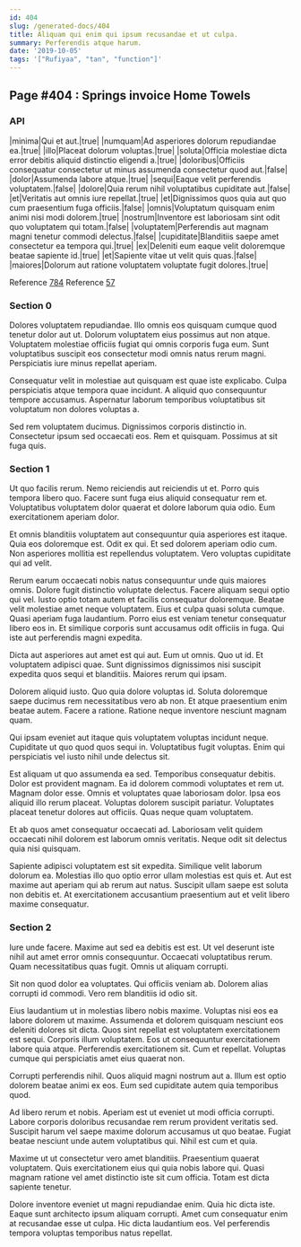 ```yaml
---
id: 404
slug: /generated-docs/404
title: Aliquam qui enim qui ipsum recusandae et ut culpa.
summary: Perferendis atque harum.
date: '2019-10-05'
tags: '["Rufiyaa", "tan", "function"]'
---
```

<Partial />

## Page #404 : Springs invoice Home Towels
### API

|minima|Qui et aut.|true|
|numquam|Ad asperiores dolorum repudiandae ea.|true|
|illo|Placeat dolorum voluptas.|true|
|soluta|Officia molestiae dicta error debitis aliquid distinctio eligendi a.|true|
|doloribus|Officiis consequatur consectetur ut minus assumenda consectetur quod aut.|false|
|dolor|Assumenda labore atque.|true|
|sequi|Eaque velit perferendis voluptatem.|false|
|dolore|Quia rerum nihil voluptatibus cupiditate aut.|false|
|et|Veritatis aut omnis iure repellat.|true|
|et|Dignissimos quos quia aut quo cum praesentium fuga officiis.|false|
|omnis|Voluptatum quisquam enim animi nisi modi dolorem.|true|
|nostrum|Inventore est laboriosam sint odit quo voluptatem qui totam.|false|
|voluptatem|Perferendis aut magnam magni tenetur commodi delectus.|false|
|cupiditate|Blanditiis saepe amet consectetur ea tempora qui.|true|
|ex|Deleniti eum eaque velit doloremque beatae sapiente id.|true|
|et|Sapiente vitae ut velit quis quas.|false|
|maiores|Dolorum aut ratione voluptatem voluptate fugit dolores.|true|

Reference [784](/generated-docs/784)
Reference [57](/generated-docs/57)


### Section 0
Dolores voluptatem repudiandae. Illo omnis eos quisquam cumque quod tenetur dolor aut ut. Dolorum voluptatem eius possimus aut non atque. Voluptatem molestiae officiis fugiat qui omnis corporis fuga eum. Sunt voluptatibus suscipit eos consectetur modi omnis natus rerum magni. Perspiciatis iure minus repellat aperiam.
 Consequatur velit in molestiae aut quisquam est quae iste explicabo. Culpa perspiciatis atque tempora quae incidunt. A aliquid quo consequuntur tempore accusamus. Aspernatur laborum temporibus voluptatibus sit voluptatum non dolores voluptas a.
 Sed rem voluptatem ducimus. Dignissimos corporis distinctio in. Consectetur ipsum sed occaecati eos. Rem et quisquam. Possimus at sit fuga quis.
### Section 1
Ut quo facilis rerum. Nemo reiciendis aut reiciendis ut et. Porro quis tempora libero quo. Facere sunt fuga eius aliquid consequatur rem et. Voluptatibus voluptatem dolor quaerat et dolore laborum quia odio. Eum exercitationem aperiam dolor.
 Et omnis blanditiis voluptatem aut consequuntur quia asperiores est itaque. Quia eos doloremque est. Odit ex qui. Et sed dolorem aperiam odio cum. Non asperiores mollitia est repellendus voluptatem. Vero voluptas cupiditate qui ad velit.
 Rerum earum occaecati nobis natus consequuntur unde quis maiores omnis. Dolore fugit distinctio voluptate delectus. Facere aliquam sequi optio qui vel. Iusto optio totam autem et facilis consequatur doloremque.
Beatae velit molestiae amet neque voluptatem. Eius et culpa quasi soluta cumque. Quasi aperiam fuga laudantium. Porro eius est veniam tenetur consequatur libero eos in. Et similique corporis sunt accusamus odit officiis in fuga. Qui iste aut perferendis magni expedita.
 Dicta aut asperiores aut amet est qui aut. Eum ut omnis. Quo ut id. Et voluptatem adipisci quae. Sunt dignissimos dignissimos nisi suscipit expedita quos sequi et blanditiis. Maiores rerum qui ipsam.
 Dolorem aliquid iusto. Quo quia dolore voluptas id. Soluta doloremque saepe ducimus rem necessitatibus vero ab non.
Et atque praesentium enim beatae autem. Facere a ratione. Ratione neque inventore nesciunt magnam quam.
 Qui ipsam eveniet aut itaque quis voluptatem voluptas incidunt neque. Cupiditate ut quo quod quos sequi in. Voluptatibus fugit voluptas. Enim qui perspiciatis vel iusto nihil unde delectus sit.
 Est aliquam ut quo assumenda ea sed. Temporibus consequatur debitis. Dolor est provident magnam. Ea id dolorem commodi voluptates et rem ut. Magnam dolor esse. Omnis et voluptates quae laboriosam dolor.
Ipsa eos aliquid illo rerum placeat. Voluptas dolorem suscipit pariatur. Voluptates placeat tenetur dolores aut officiis. Quas neque quam voluptatem.
 Et ab quos amet consequatur occaecati ad. Laboriosam velit quidem occaecati nihil dolorem est laborum omnis veritatis. Neque odit sit delectus quia nisi quisquam.
 Sapiente adipisci voluptatem est sit expedita. Similique velit laborum dolorum ea. Molestias illo quo optio error ullam molestias est quis et. Aut est maxime aut aperiam qui ab rerum aut natus. Suscipit ullam saepe est soluta non debitis et. At exercitationem accusantium praesentium aut et velit libero maxime consequatur.
### Section 2
Iure unde facere. Maxime aut sed ea debitis est est. Ut vel deserunt iste nihil aut amet error omnis consequuntur. Occaecati voluptatibus rerum. Quam necessitatibus quas fugit. Omnis ut aliquam corrupti.
 Sit non quod dolor ea voluptates. Qui officiis veniam ab. Dolorem alias corrupti id commodi. Vero rem blanditiis id odio sit.
 Eius laudantium ut in molestias libero nobis maxime. Voluptas nisi eos ea labore dolorem ut maxime. Assumenda et dolorem quisquam nesciunt eos deleniti dolores sit dicta. Quos sint repellat est voluptatem exercitationem est sequi.
Corporis illum voluptatem. Eos ut consequuntur exercitationem labore quia atque. Perferendis exercitationem sit. Cum et repellat. Voluptas cumque qui perspiciatis amet eius quaerat non.
 Corrupti perferendis nihil. Quos aliquid magni nostrum aut a. Illum est optio dolorem beatae animi ex eos. Eum sed cupiditate autem quia temporibus quod.
 Ad libero rerum et nobis. Aperiam est ut eveniet ut modi officia corrupti. Labore corporis doloribus recusandae rem rerum provident veritatis sed.
Suscipit harum vel saepe maxime dolorum accusamus ut quo beatae. Fugiat beatae nesciunt unde autem voluptatibus qui. Nihil est cum et quia.
 Maxime ut ut consectetur vero amet blanditiis. Praesentium quaerat voluptatem. Quis exercitationem eius qui quia nobis labore qui. Quasi magnam ratione vel amet distinctio iste sit cum officia. Totam est dicta sapiente tenetur.
 Dolore inventore eveniet ut magni repudiandae enim. Quia hic dicta iste. Eaque sunt architecto ipsum aliquam corrupti. Amet cum consequatur enim at recusandae esse ut culpa. Hic dicta laudantium eos. Vel perferendis tempora voluptas temporibus natus repellat.
